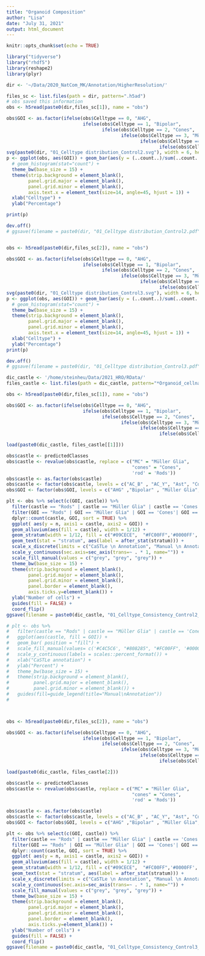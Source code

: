 ```yaml
---
title: "Organoid Composition"
author: "Lisa"
date: "July 31, 2021"
output: html_document
---
```


```r
knitr::opts_chunk$set(echo = TRUE)
```

```r
library("tidyverse")
library("rhdf5")
library(reshape2)
library(plyr)

dir <- '~/Data/2020_NatCom_MK/Annotation/HigherResolution/'

files_sc <- list.files(path = dir, pattern=".h5ad")
# obs saved this information
obs <- h5read(paste0(dir,files_sc[1]), name = "obs")

obs$GOI <- as.factor(ifelse(obs$Celltype == 0, "AHG", 
                            ifelse(obs$Celltype == 1, "Bipolar", 
                                   ifelse(obs$Celltype == 2, "Cones", 
                                          ifelse(obs$Celltype == 3, "Müller Glia", 
                                                 ifelse(obs$Celltype == 4, "Premature\n Photoreceptor", 
                                                        ifelse(obs$Celltype == 5, "Rods", "NA")))))))
svg(paste0(dir, "01_Celltype distribution_Control2.svg"), width = 6, height = 6)
p <- ggplot(obs, aes(GOI)) + geom_bar(aes(y = (..count..)/sum(..count..)*100)) +
  # geom_histogram(stat="count") +
  theme_bw(base_size = 15) +
  theme(strip.background = element_blank(), 
        panel.grid.major = element_blank(), 
        panel.grid.minor = element_blank(),
        axis.text.x = element_text(size=14, angle=45, hjust = 1)) +
  xlab("Celltype") +
  ylab("Percentage")

print(p)

dev.off()
# ggsave(filename = paste0(dir, "01_Celltype distribution_Control2.pdf"), plot = p, device = "pdf", width = 8, height = 6)


obs <- h5read(paste0(dir,files_sc[2]), name = "obs")

obs$GOI <- as.factor(ifelse(obs$Celltype == 0, "AHG", 
                            ifelse(obs$Celltype == 1, "Bipolar", 
                                   ifelse(obs$Celltype == 2, "Cones", 
                                          ifelse(obs$Celltype == 3, "Müller Glia", 
                                                 ifelse(obs$Celltype == 4, "Premature\n Photoreceptor", 
                                                        ifelse(obs$Celltype == 5, "Rods", "NA")))))))
svg(paste0(dir, "01_Celltype distribution_Control3.svg"), width = 6, height = 6)
p <- ggplot(obs, aes(GOI)) + geom_bar(aes(y = (..count..)/sum(..count..)*100)) +
  # geom_histogram(stat="count") +
  theme_bw(base_size = 15) +
  theme(strip.background = element_blank(), 
        panel.grid.major = element_blank(), 
        panel.grid.minor = element_blank(),
        axis.text.x = element_text(size=14, angle=45, hjust = 1)) +
  xlab("Celltype") +
  ylab("Percentage")
print(p)

dev.off()
# ggsave(filename = paste0(dir, "01_Celltype distribution_Control3.pdf"), plot = p, device = "pdf", width = 8, height = 6)
```

```r
dic_castle <- '/home/steinheu/Data/2021_HRO/RData/'
files_castle <- list.files(path = dic_castle, pattern="*Organoid_cellnames.RData")

obs <- h5read(paste0(dir,files_sc[1]), name = "obs")

obs$GOI <- as.factor(ifelse(obs$Celltype == 0, "AHG", 
                            ifelse(obs$Celltype == 1, "Bipolar", 
                                   ifelse(obs$Celltype == 2, "Cones", 
                                          ifelse(obs$Celltype == 3, "Müller Glia", 
                                                 ifelse(obs$Celltype == 4, "Premature\n Photoreceptor", 
                                                        ifelse(obs$Celltype == 5, "Rods", "NA")))))))

load(paste0(dic_castle, files_castle[[1]]))

obs$castle <- predictedClasses
obs$castle <- revalue(obs$castle, replace = c("MC" = "Müller Glia",
                                              "cones" = "Cones",
                                              'rod' = 'Rods'))
obs$castle <- as.factor(obs$castle)
obs$castle <- factor(obs$castle, levels = c("AC_B" , "AC_Y", "Ast", "CdBC" ,"ChBC", "Müller Glia" , "Cones" , "HC_02" ,"RBC", "Rods","RPE" ))
obs$GOI <- factor(obs$GOI, levels = c("AHG" ,"Bipolar" , "Müller Glia", "Cones"  ,"Premature\n Photoreceptor", "Rods" ))

plt <- obs %>% select(c(GOI, castle)) %>%
  filter(castle == "Rods" | castle == "Müller Glia" | castle == 'Cones') %>%
  filter(GOI == "Rods" | GOI == "Müller Glia" | GOI == 'Cones'| GOI == 'Premature\n Photoreceptor') %>% 
  dplyr::count(castle, GOI, sort = TRUE) %>%
  ggplot( aes(y = n, axis1 = castle, axis2 = GOI)) +
  geom_alluvium(aes(fill = castle), width = 1/12) +
  geom_stratum(width = 1/12, fill = c("#09CECE",  "#FC00FF",'#0000FF', '#F6ACF2',"#09CECE", "#FC00FF", '#0000FF'), color = "grey", alpha = .75) +
  geom_text(stat = "stratum", aes(label = after_stat(stratum))) +
  scale_x_discrete(limits = c("CaSTLe \n Annotation", "Manual \n Annotation"), expand = c(.05, .05)) +
  scale_y_continuous(sec.axis=sec_axis(trans=~ . * 1, name="")) +
  scale_fill_manual(values = c("grey", "grey", "grey")) +
  theme_bw(base_size = 15) +
  theme(strip.background = element_blank(), 
        panel.grid.major = element_blank(), 
        panel.grid.minor = element_blank(),
        panel.border = element_blank(),
        axis.ticks.y=element_blank()) +
  ylab("Number of cells") +
  guides(fill = FALSE) +
  coord_flip() 
ggsave(filename = paste0(dic_castle, "01_Celltype_Consistency_Control2_castle.svg"), plot = plt, device = "svg", width = 10, height = 4)

# plt <- obs %>% 
#   filter(castle == "Rods" | castle == "Müller Glia" | castle == 'Cones') %>%
#   ggplot(aes(castle, fill = GOI)) +
#   geom_bar( position = "fill") +
#   scale_fill_manual(values= c('#C4C5C6', "#808285", "#FC00FF", '#0000FF', , "#09CECE")) +
#   scale_y_continuous(labels = scales::percent_format()) +
#   xlab("CaSTLe annotation") +
#   ylab("Percent") +
#   theme_bw(base_size = 15) +
#   theme(strip.background = element_blank(), 
#         panel.grid.major = element_blank(), 
#         panel.grid.minor = element_blank()) +
#   guides(fill=guide_legend(title="Manual\nAnnotation"))
# 



obs <- h5read(paste0(dir,files_sc[2]), name = "obs")

obs$GOI <- as.factor(ifelse(obs$Celltype == 0, "AHG", 
                            ifelse(obs$Celltype == 1, "Bipolar", 
                                   ifelse(obs$Celltype == 2, "Cones", 
                                          ifelse(obs$Celltype == 3, "Müller Glia", 
                                                 ifelse(obs$Celltype == 4, "Premature\n Photoreceptor", 
                                                        ifelse(obs$Celltype == 5, "Rods", "NA")))))))

load(paste0(dic_castle, files_castle[2]))

obs$castle <- predictedClasses
obs$castle <- revalue(obs$castle, replace = c("MC" = "Müller Glia",
                                              "cones" = "Cones",
                                              'rod' = 'Rods'))

obs$castle <- as.factor(obs$castle)
obs$castle <- factor(obs$castle, levels = c("AC_B" , "AC_Y", "Ast", "CdBC" ,"ChBC", "Müller Glia" , "Cones" , "HC_02" ,"RBC", "Rods","RPE" ))
obs$GOI <- factor(obs$GOI, levels = c("AHG" ,"Bipolar" , "Müller Glia", "Cones"  ,"Premature\n Photoreceptor", "Rods" ))

plt <- obs %>% select(c(GOI, castle)) %>%
  filter(castle == "Rods" | castle == "Müller Glia" | castle == 'Cones') %>%
  filter(GOI == "Rods" | GOI == "Müller Glia" | GOI == 'Cones'| GOI == 'Premature\n Photoreceptor') %>% 
  dplyr::count(castle, GOI, sort = TRUE) %>%
  ggplot( aes(y = n, axis1 = castle, axis2 = GOI)) +
  geom_alluvium(aes(fill = castle), width = 1/12) +
  geom_stratum(width = 1/12, fill = c("#09CECE",  "#FC00FF",'#0000FF', '#F6ACF2',"#09CECE", "#FC00FF", '#0000FF'), color = "grey", alpha = .75) +
  geom_text(stat = "stratum", aes(label = after_stat(stratum))) +
  scale_x_discrete(limits = c("CaSTLe \n Annotation", "Manual \n Annotation"), expand = c(.05, .05)) +
  scale_y_continuous(sec.axis=sec_axis(trans=~ . * 1, name="")) +
  scale_fill_manual(values = c("grey", "grey", "grey")) +
  theme_bw(base_size = 15) +
  theme(strip.background = element_blank(), 
        panel.grid.major = element_blank(), 
        panel.grid.minor = element_blank(),
        panel.border = element_blank(),
        axis.ticks.y=element_blank()) +
  ylab("Number of cells") +
  guides(fill = FALSE) +
  coord_flip() 
ggsave(filename = paste0(dic_castle, "01_Celltype_Consistency_Control3_castle.svg"), plot = plt, device = "svg", width = 10, height = 4)
```